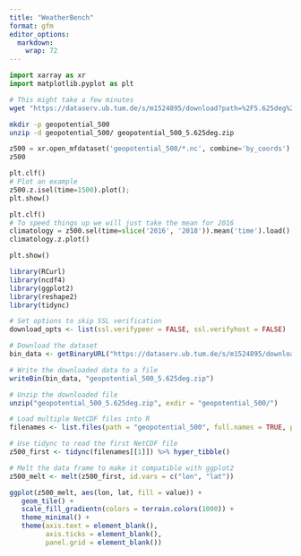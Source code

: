 ```yaml
---
title: "WeatherBench"
format: gfm
editor_options: 
  markdown: 
    wrap: 72
---
```







```python
import xarray as xr
import matplotlib.pyplot as plt
```

```bash

# This might take a few minutes
wget "https://dataserv.ub.tum.de/s/m1524895/download?path=%2F5.625deg%2Fgeopotential_500&files=geopotential_500_5.625deg.zip" -O geopotential_500_5.625deg.zip --no-check-certificate

```


```bash
mkdir -p geopotential_500
unzip -d geopotential_500/ geopotential_500_5.625deg.zip
```


```python
z500 = xr.open_mfdataset('geopotential_500/*.nc', combine='by_coords')
z500
```
```python

plt.clf()
# Plot an example
z500.z.isel(time=1500).plot();
plt.show()
```

```python
plt.clf()
# To speed things up we will just take the mean for 2016
climatology = z500.sel(time=slice('2016', '2018')).mean('time').load()
climatology.z.plot()

plt.show()
```



```r
library(RCurl)
library(ncdf4)
library(ggplot2)
library(reshape2)
library(tidync)

# Set options to skip SSL verification
download_opts <- list(ssl.verifypeer = FALSE, ssl.verifyhost = FALSE)

# Download the dataset
bin_data <- getBinaryURL("https://dataserv.ub.tum.de/s/m1524895/download?path=%2F5.625deg%2Fgeopotential_500&files=geopotential_500_5.625deg.zip", .opts = download_opts)

# Write the downloaded data to a file
writeBin(bin_data, "geopotential_500_5.625deg.zip")

# Unzip the downloaded file
unzip("geopotential_500_5.625deg.zip", exdir = "geopotential_500/")

# Load multiple NetCDF files into R
filenames <- list.files(path = "geopotential_500", full.names = TRUE, pattern = "*.nc")

# Use tidync to read the first NetCDF file
z500_first <- tidync(filenames[[1]]) %>% hyper_tibble()

# Melt the data frame to make it compatible with ggplot2
z500_melt <- melt(z500_first, id.vars = c("lon", "lat")) 

ggplot(z500_melt, aes(lon, lat, fill = value)) + 
   geom_tile() +
   scale_fill_gradientn(colors = terrain.colors(1000)) +
   theme_minimal() +
   theme(axis.text = element_blank(),
         axis.ticks = element_blank(),
         panel.grid = element_blank())
```
